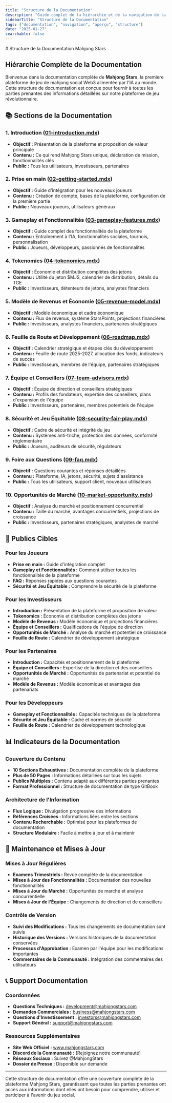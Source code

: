 ```yaml
---
title: "Structure de la Documentation"
description: "Guide complet de la hiérarchie et de la navigation de la documentation pour la plateforme Mahjong Stars"
sidebarTitle: "Structure de la Documentation"
tags: ["documentation", "navigation", "aperçu", "structure"]
date: "2025-01-27"
searchable: false
---
```

<div data-pagefind-ignore>
# Structure de la Documentation Mahjong Stars

## Hiérarchie Complète de la Documentation

Bienvenue dans la documentation complète de **Mahjong Stars**, la première plateforme de jeu de mahjong social Web3 alimentée par l'IA au monde. Cette structure de documentation est conçue pour fournir à toutes les parties prenantes des informations détaillées sur notre plateforme de jeu révolutionnaire.

## 📚 Sections de la Documentation

### 1. Introduction ([01-introduction.mdx](./01-introduction.mdx))
- **Objectif :** Présentation de la plateforme et proposition de valeur principale
- **Contenu :** Ce qui rend Mahjong Stars unique, déclaration de mission, fonctionnalités clés
- **Public :** Tous les utilisateurs, investisseurs, partenaires

### 2. Prise en main ([02-getting-started.mdx](./02-getting-started.mdx))
- **Objectif :** Guide d'intégration pour les nouveaux joueurs
- **Contenu :** Création de compte, bases de la plateforme, configuration de la première partie
- **Public :** Nouveaux joueurs, utilisateurs généraux

### 3. Gameplay et Fonctionnalités ([03-gameplay-features.mdx](./03-gameplay-features.mdx))
- **Objectif :** Guide complet des fonctionnalités de la plateforme
- **Contenu :** Entraînement à l'IA, fonctionnalités sociales, tournois, personnalisation
- **Public :** Joueurs, développeurs, passionnés de fonctionnalités

### 4. Tokenomics ([04-tokenomics.mdx](./04-tokenomics.mdx))
- **Objectif :** Économie et distribution complètes des jetons
- **Contenu :** Utilité du jeton $MJS, calendrier de distribution, détails du TGE
- **Public :** Investisseurs, détenteurs de jetons, analystes financiers

### 5. Modèle de Revenus et Économie ([05-revenue-model.mdx](./05-revenue-model.mdx))
- **Objectif :** Modèle économique et cadre économique
- **Contenu :** Flux de revenus, système StarsPoints, projections financières
- **Public :** Investisseurs, analystes financiers, partenaires stratégiques

### 6. Feuille de Route et Développement ([06-roadmap.mdx](./06-roadmap.mdx))
- **Objectif :** Calendrier stratégique et étapes clés du développement
- **Contenu :** Feuille de route 2025-2027, allocation des fonds, indicateurs de succès
- **Public :** Investisseurs, membres de l'équipe, partenaires stratégiques

### 7. Équipe et Conseillers ([07-team-advisors.mdx](./07-team-advisors.mdx))
- **Objectif :** Équipe de direction et conseillers stratégiques
- **Contenu :** Profils des fondateurs, expertise des conseillers, plans d'expansion de l'équipe
- **Public :** Investisseurs, partenaires, membres potentiels de l'équipe

### 8. Sécurité et Jeu Équitable ([08-security-fair-play.mdx](./08-security-fair-play.mdx))
- **Objectif :** Cadre de sécurité et intégrité du jeu
- **Contenu :** Systèmes anti-triche, protection des données, conformité réglementaire
- **Public :** Joueurs, auditeurs de sécurité, régulateurs

### 9. Foire aux Questions ([09-faq.mdx](./09-faq.mdx))
- **Objectif :** Questions courantes et réponses détaillées
- **Contenu :** Plateforme, IA, jetons, sécurité, sujets d'assistance
- **Public :** Tous les utilisateurs, support client, nouveaux utilisateurs

### 10. Opportunités de Marché ([10-market-opportunity.mdx](./10-market-opportunity.mdx))
- **Objectif :** Analyse du marché et positionnement concurrentiel
- **Contenu :** Taille du marché, avantages concurrentiels, projections de croissance
- **Public :** Investisseurs, partenaires stratégiques, analystes de marché

## 🎯 Publics Cibles

### Pour les Joueurs
- **Prise en main :** Guide d'intégration complet
- **Gameplay et Fonctionnalités :** Comment utiliser toutes les fonctionnalités de la plateforme
- **FAQ :** Réponses rapides aux questions courantes
- **Sécurité et Jeu Équitable :** Comprendre la sécurité de la plateforme

### Pour les Investisseurs
- **Introduction :** Présentation de la plateforme et proposition de valeur
- **Tokenomics :** Économie et distribution complètes des jetons
- **Modèle de Revenus :** Modèle économique et projections financières
- **Équipe et Conseillers :** Qualifications de l'équipe de direction
- **Opportunités de Marché :** Analyse du marché et potentiel de croissance
- **Feuille de Route :** Calendrier de développement stratégique

### Pour les Partenaires
- **Introduction :** Capacités et positionnement de la plateforme
- **Équipe et Conseillers :** Expertise de la direction et des conseillers
- **Opportunités de Marché :** Opportunités de partenariat et potentiel de marché
- **Modèle de Revenus :** Modèle économique et avantages des partenariats

### Pour les Développeurs
- **Gameplay et Fonctionnalités :** Capacités techniques de la plateforme
- **Sécurité et Jeu Équitable :** Cadre et normes de sécurité
- **Feuille de Route :** Calendrier de développement technologique

## 📊 Indicateurs de la Documentation

### Couverture du Contenu
- **10 Sections Exhaustives :** Documentation complète de la plateforme
- **Plus de 50 Pages :** Informations détaillées sur tous les sujets
- **Publics Multiples :** Contenu adapté aux différentes parties prenantes
- **Format Professionnel :** Structure de documentation de type GitBook

### Architecture de l'Information
- **Flux Logique :** Divulgation progressive des informations
- **Références Croisées :** Informations liées entre les sections
- **Contenu Recherchable :** Optimisé pour les plateformes de documentation
- **Structure Modulaire :** Facile à mettre à jour et à maintenir

## 🔄 Maintenance et Mises à Jour

### Mises à Jour Régulières
- **Examens Trimestriels :** Revue complète de la documentation
- **Mises à Jour des Fonctionnalités :** Documentation des nouvelles fonctionnalités
- **Mises à Jour du Marché :** Opportunités de marché et analyse concurrentielle
- **Mises à Jour de l'Équipe :** Changements de direction et de conseillers

### Contrôle de Version
- **Suivi des Modifications :** Tous les changements de documentation sont suivis
- **Historique des Versions :** Versions historiques de la documentation conservées
- **Processus d'Approbation :** Examen par l'équipe pour les modifications importantes
- **Commentaires de la Communauté :** Intégration des commentaires des utilisateurs

## 📞 Support Documentation

### Coordonnées
- **Questions Techniques :** development@mahjongstars.com
- **Demandes Commerciales :** business@mahjongstars.com
- **Questions d'Investissement :** investors@mahjongstars.com
- **Support Général :** support@mahjongstars.com

### Ressources Supplémentaires
- **Site Web Officiel :** www.mahjongstars.com
- **Discord de la Communauté :** [Rejoignez notre communauté]
- **Réseaux Sociaux :** Suivez @MahjongStars
- **Dossier de Presse :** Disponible sur demande

---

Cette structure de documentation offre une couverture complète de la plateforme Mahjong Stars, garantissant que toutes les parties prenantes ont accès aux informations dont elles ont besoin pour comprendre, utiliser et participer à l'avenir du jeu social.
</div>